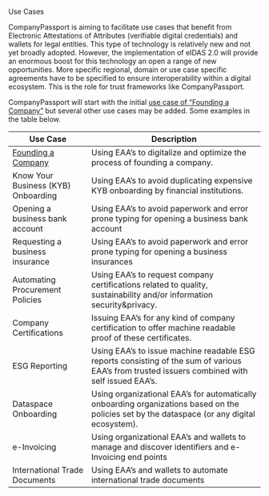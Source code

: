 
<Kicker variant="accent">Use Cases</Kicker>
<Title size="large" variant="primary">
  Overview
</Title>

CompanyPassport is aiming to facilitate use cases that benefit from Electronic Attestations of Attributes (verifiable digital credentials) and wallets for legal entities. This type of technology is relatively new and not yet broadly adopted. However, the implementation of eIDAS 2.0 will provide an enormous boost for this technology an open a range of new opportunities. More specific regional, domain or use case specific agreements have to be specified to ensure interoperability within a digital ecosystem. This is the role for trust frameworks like CompanyPassport.

CompanyPassport will start with the initial [use case of “Founding a Company”](./use-cases/founding-a-company) but several other use cases may be added. Some examples in the table below.

| Use Case                                             | Description                                                                                                                                    |
| ---------------------------------------------------- | ---------------------------------------------------------------------------------------------------------------------------------------------- |
| [Founding a Company](./use-cases/founding-a-company) | Using EAA’s to digitalize and optimize the process of founding a company.                                                                      |
| Know Your Business (KYB) Onboarding                  | Using EAA’s to avoid duplicating expensive KYB onboarding by financial institutions.                                                           |
| Opening a business bank account                      | Using EAA’s to avoid paperwork and error prone typing for opening a business bank account                                                      |
| Requesting a business insurance                      | Using EAA’s to avoid paperwork and error prone typing for opening a business insurances                                                        |
| Automating Procurement Policies                      | Using EAA’s to request company certifications related to quality, sustainability and/or information security&privacy.                          |
| Company Certifications                               | Issuing EAA’s for any kind of company certification to offer machine readable proof of these certificates.                                     |
| ESG Reporting                                        | Using EAA’s to issue machine readable ESG reports consisting of the sum of various EAA’s from trusted issuers combined with self issued EAA’s. |
| Dataspace Onboarding                                 | Using organizational EAA’s for automatically onboarding organizations based on the policies set by the dataspace (or any digital ecosystem).   |
| e-Invoicing                                          | Using organizational EAA’s and wallets to manage and discover identifiers and e-Invoicing end points                                           |
| International Trade Documents                        | Using EAA’s and wallets to automate international trade documents                                                                              |
